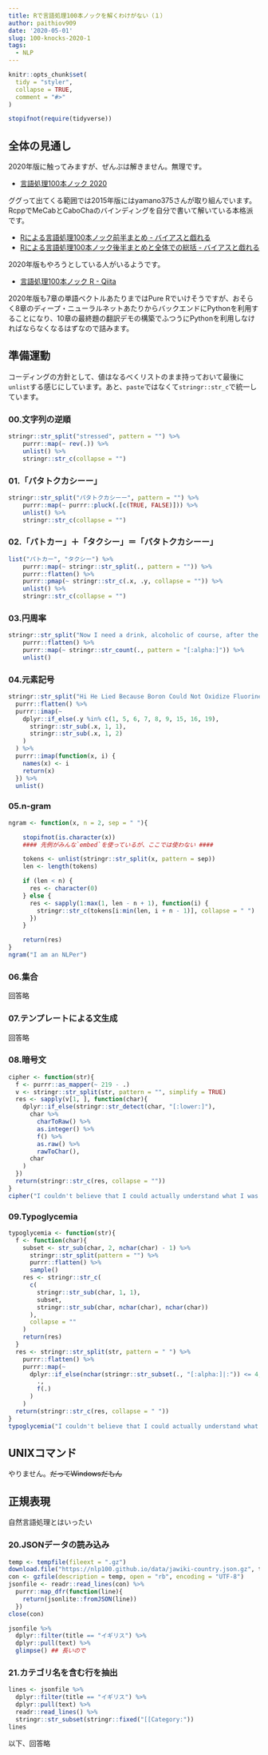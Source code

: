 ```yaml
---
title: Rで言語処理100本ノックを解くわけがない（１）
author: paithiov909
date: '2020-05-01'
slug: 100-knocks-2020-1
tags:
  - NLP
---
```


```r
knitr::opts_chunk$set(
  tidy = "styler",
  collapse = TRUE,
  comment = "#>"
)

stopifnot(require(tidyverse))
```

## 全体の見通し

2020年版に触ってみますが、ぜんぶは解きません。無理です。

- [言語処理100本ノック 2020](https://nlp100.github.io/ja/)

ググって出てくる範囲では2015年版にはyamano375さんが取り組んでいます。RcppでMeCabとCaboChaのバインディングを自分で書いて解いている本格派です。

- [Rによる言語処理100本ノック前半まとめ - バイアスと戯れる](http://yamano357.hatenadiary.com/entry/2015/07/27/001728)
- [Rによる言語処理100本ノック後半まとめと全体での総括 - バイアスと戯れる](http://yamano357.hatenadiary.com/entry/2015/10/22/193839)

2020年版もやろうとしている人がいるようです。

- [言語処理100本ノック R - Qiita](https://qiita.com/PiyoMoasa/items/7c1a6cca3f9cbcaf7773)

2020年版も7章の単語ベクトルあたりまではPure Rでいけそうですが、おそらく8章のディープ・ニューラルネットあたりからバックエンドにPythonを利用することになり、10章の最終題の翻訳デモの構築でふつうにPythonを利用しなければならなくなるはずなので詰みます。


## 準備運動

コーディングの方針として、値はなるべくリストのまま持っておいて最後に`unlist`する感じにしています。あと、`paste`ではなくて`stringr::str_c`で統一しています。

### 00.文字列の逆順

```r
stringr::str_split("stressed", pattern = "") %>%
    purrr::map(~ rev(.)) %>%
    unlist() %>%
    stringr::str_c(collapse = "")
```

### 01.「パタトクカシーー」

```r
stringr::str_split("パタトクカシーー", pattern = "") %>%
    purrr::map(~ purrr::pluck(.[c(TRUE, FALSE)])) %>%
    unlist() %>%
    stringr::str_c(collapse = "")
```

### 02.「パトカー」＋「タクシー」＝「パタトクカシーー」

```r
list("パトカー", "タクシー") %>%
    purrr::map(~ stringr::str_split(., pattern = "")) %>%
    purrr::flatten() %>%
    purrr::pmap(~ stringr::str_c(.x, .y, collapse = "")) %>%
    unlist() %>%
    stringr::str_c(collapse = "")
```

### 03.円周率

```r
stringr::str_split("Now I need a drink, alcoholic of course, after the heavy lectures involving quantum mechanics.", pattern = " ") %>%
    purrr::flatten() %>%
    purrr::map(~ stringr::str_count(., pattern = "[:alpha:]")) %>%
    unlist()
```

### 04.元素記号

```r
stringr::str_split("Hi He Lied Because Boron Could Not Oxidize Fluorine. New Nations Might Also Sign Peace Security Clause. Arthur King Can.", pattern = " ") %>%
  purrr::flatten() %>%
  purrr::imap(~
    dplyr::if_else(.y %in% c(1, 5, 6, 7, 8, 9, 15, 16, 19), 
      stringr::str_sub(.x, 1, 1),
      stringr::str_sub(.x, 1, 2)
    )
  ) %>%
  purrr::imap(function(x, i) {
    names(x) <- i
    return(x)
  }) %>%
  unlist()
```

### 05.n-gram

```r
ngram <- function(x, n = 2, sep = " "){

    stopifnot(is.character(x))
    #### 先例がみんな`embed`を使っているが、ここでは使わない ####

    tokens <- unlist(stringr::str_split(x, pattern = sep))
    len <- length(tokens)

    if (len < n) {
      res <- character(0)
    } else {
      res <- sapply(1:max(1, len - n + 1), function(i) {
        stringr::str_c(tokens[i:min(len, i + n - 1)], collapse = " ")
      })
    }

    return(res)
}
ngram("I am an NLPer")
```

### 06.集合

回答略

### 07.テンプレートによる文生成

回答略

### 08.暗号文

```r
cipher <- function(str){
  f <- purrr::as_mapper(~ 219 - .)
  v <- stringr::str_split(str, pattern = "", simplify = TRUE)
  res <- sapply(v[1, ], function(char){
    dplyr::if_else(stringr::str_detect(char, "[:lower:]"),
      char %>%
        charToRaw() %>%
        as.integer() %>%
        f() %>%
        as.raw() %>%
        rawToChar(),
      char
    )
  })
  return(stringr::str_c(res, collapse = ""))
}
cipher("I couldn't believe that I could actually understand what I was reading : the phenomenal power of the human mind.")
```

### 09.Typoglycemia

```r
typoglycemia <- function(str){
  f <- function(char){
    subset <- str_sub(char, 2, nchar(char) - 1) %>%
      stringr::str_split(pattern = "") %>%
      purrr::flatten() %>%
      sample()
    res <- stringr::str_c(
      c(
        stringr::str_sub(char, 1, 1),
        subset,
        stringr::str_sub(char, nchar(char), nchar(char))
      ),
      collapse = ""
    )
    return(res)
  }
  res <- stringr::str_split(str, pattern = " ") %>%
    purrr::flatten() %>%
    purrr::map(~
      dplyr::if_else(nchar(stringr::str_subset(., "[:alpha:]|:")) <= 4,
        .,
        f(.)
      )
    )
  return(stringr::str_c(res, collapse = " "))
}
typoglycemia("I couldn't believe that I could actually understand what I was reading : the phenomenal power of the human mind.")
```

## UNIXコマンド

やりません。~~だってWindowsだもん~~

## 正規表現

自然言語処理とはいったい

### 20.JSONデータの読み込み

```r
temp <- tempfile(fileext = ".gz")
download.file("https://nlp100.github.io/data/jawiki-country.json.gz", temp)
con <- gzfile(description = temp, open = "rb", encoding = "UTF-8")
jsonfile <- readr::read_lines(con) %>%
  purrr::map_dfr(function(line){
    return(jsonlite::fromJSON(line))
  })
close(con)

jsonfile %>%
  dplyr::filter(title == "イギリス") %>%
  dplyr::pull(text) %>%
  glimpse() ## 長いので
```

### 21.カテゴリ名を含む行を抽出

```r
lines <- jsonfile %>%
  dplyr::filter(title == "イギリス") %>%
  dplyr::pull(text) %>%
  readr::read_lines() %>%
  stringr::str_subset(stringr::fixed("[[Category:"))
lines
```

以下、回答略


